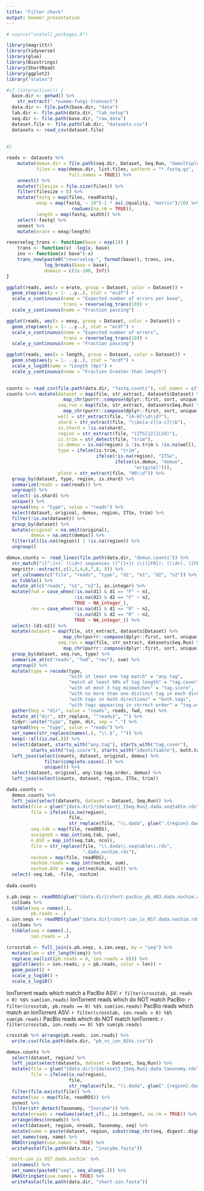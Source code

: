 ```yaml
---
title: "Filter check"
output: beamer_presentation
---
```


```r
# source("install_packages.R")

library(magrittr)
library(tidyverse)
library(glue)
library(Biostrings)
library(ShortRead)
library(ggplot2)
library("scales")

#if (interactive()) {
  base.dir <- getwd() %>%
    str_extract(".*oueme-fungi-transect")
  data.dir <- file.path(base.dir, "data")
  lab.dir <- file.path(data.dir, "lab_setup")
  seq.dir <- file.path(base.dir, "raw_data")
  dataset.file <- file.path(lab.dir, "datasets.csv")
  datasets <- read_csv(dataset.file)
  
  
#}
```
```r
reads <- datasets %>%
    mutate(demux.dir = file.path(seq.dir, Dataset, Seq.Run, "demultiplex"),
           files = map(demux.dir, list.files, pattern = "*.fastq.gz",
                       full.names = TRUE)) %>%
    unnest() %>%
    mutate(filesize = file.size(files)) %>%
    filter(filesize > 0) %>%
    mutate(fastq = map(files, readFastq),
           eexp = map(fastq, ~ 10^(-1 * as(.@quality, "matrix")/10) %>%
                        rowSums(na.rm = TRUE)),
           length = map(fastq, width)) %>%
    select(-fastq) %>%
    unnest %>%
    mutate(erate = eexp/length)
```

```r
reverselog_trans <- function(base = exp(1)) {
    trans <- function(x) -log(x, base)
    inv <- function(x) base^(-x)
    trans_new(paste0("reverselog-", format(base)), trans, inv, 
              log_breaks(base = base), 
              domain = c(1e-100, Inf))
}

ggplot(reads, aes(x = erate, group = Dataset, color = Dataset)) +
  geom_step(aes(y = 1- ..y..), stat = "ecdf") +
  scale_x_continuous(name = "Expected number of errors per base",
                     trans = reverselog_trans(10)) +
  scale_y_continuous(name = "Fraction passing")

ggplot(reads, aes(x = eexp, group = Dataset, color = Dataset)) +
  geom_step(aes(y = 1- ..y..), stat = "ecdf") +
  scale_x_continuous(name = "Expected number of errors",
                     trans = reverselog_trans(10)) +
  scale_y_continuous(name = "Fraction passing")

ggplot(reads, aes(x = length, group = Dataset, color = Dataset)) +
  geom_step(aes(y = 1- ..y..), stat = "ecdf") +
  scale_x_log10(name = "Length (bp)") +
  scale_y_continuous(name = "Fraction Greater than length")
  
```
```r
counts <- read_csv(file.path(data.dir, "fastq.counts"), col_names = c("file", "reads"))
counts %<>% mutate(dataset = map(file, str_extract, datasets$Dataset) %>%
                     map_chr(purrr::compose(dplyr::first, sort, unique)),
                   seq.run = map(file, str_extract, datasets$Seq.Run) %>%
                     map_chr(purrr::compose(dplyr::first, sort, unique)),
                   well = str_extract(file, "[A-H]\\d\\d?"),
                   shard = str_extract(file, "\\bx[a-z][a-z]\\b"),
                   is.shard = !is.na(shard),
                   region = str_extract(file, "(ITS[12]|LSU)"),
                   is.trim = str_detect(file, "trim"),
                   is.demux = is.na(region) & !is.trim & !is.na(well),
                   type = ifelse(is.trim, "trim",
                                 ifelse(!is.na(region), "ITSx",
                                        ifelse(is.demux, "demux",
                                               "original"))),
                   plate = str_extract(file, "00\\d")) %>%
  group_by(dataset, type, region, is.shard) %>%
  summarize(reads = sum(reads)) %>%
  ungroup() %>%
  select(-is.shard) %>%
  unique() %>%
  spread(key = "type", value = "reads") %>%
  select(dataset, original, demux, region, ITSx, trim) %>%
  filter(!is.na(dataset)) %>%
  group_by(dataset) %>%
  mutate(original = na.omit(original),
         demux = na.omit(demux)) %>%
  filter(all(is.na(region)) | !is.na(region)) %>%
  ungroup()

demux.counts <- read_lines(file.path(data.dir, "demux.counts")) %>%
  str_match("([^:]+): (\\d+) sequences ([^(]+)( \\(([FR]): (\\d+), ([FR]): (\\d+)\\))?\\.") %>%
  magrittr::extract(,c(2,3,4,6,7,8, 9)) %>%
  set_colnames(c("file", "reads", "type", "d1", "n1", "d2", "n2")) %>%
  as_tibble() %>%
  mutate_at(c("reads", "n1", "n2"), as.integer) %>%
  mutate(fwd = case_when(!is.na(d1) & d1 == "F" ~ n1,
                         !is.na(d2) & d2 == "F" ~ n2,
                         TRUE ~ NA_integer_),
         rev = case_when(!is.na(d1) & d1 == "R" ~ n1,
                         !is.na(d2) & d2 == "R" ~ n2,
                         TRUE ~ NA_integer_)) %>%
  select(-(d1:n2)) %>%
  mutate(dataset = map(file, str_extract, datasets$Dataset) %>%
                     map_chr(purrr::compose(dplyr::first, sort, unique)),
                   seq.run = map(file, str_extract, datasets$Seq.Run) %>%
                     map_chr(purrr::compose(dplyr::first, sort, unique))) %>%
  group_by(dataset, seq.run, type) %>%
  summarize_at(c("reads", "fwd", "rev"), sum) %>%
  ungroup() %>%
  mutate(type = recode(type,
                       "with at least one tag match" = "any.tag",
                       "match at least 90% of tag length" = "tag.cover",
                       "with at most 3 tag mismatches" = "tag.score",
                       "with no more than one distinct tag in each direction" = "identifiable",
                       "with tags in both directions" = "both.tags",
                       "with tags appearing in correct order" = "tag.order")) %>%
  gather(key = "dir", value = "reads", reads, fwd, rev) %>%
  mutate_at("dir", str_replace, "^reads$", "") %>%
  tidyr::unite("type", type, dir, sep = ".") %>%
  spread(key = "type", value = "reads") %>%
  set_names(str_replace(names(.), "\\.$", "")) %>%
  keep(~!all(is.na(.))) %>%
  select(dataset, starts_with("any.tag"), starts_with("tag.cover"),
         starts_with("tag.score"), starts_with("identifiable"), both.tags, tag.order) %>%
  left_join(select(counts, dataset, original, demux) %>%
              filter(complete.cases(.)) %>%
              unique()) %>%
  select(dataset, original, any.tag:tag.order, demux) %>%
  left_join(select(counts, dataset, region, ITSx, trim))

dada.counts <-
  demux.counts %>%
  left_join(select(datasets, dataset = Dataset, Seq.Run)) %>%
  mutate(file = glue("{data.dir}/{dataset}_{Seq.Run}.dada.seqtable.rds"),
         file = ifelse(is.na(region),
                       file,
                       str_replace(file, "\\.dada", glue(".{region}.dada"))),
         seq.tab = map(file, readRDS),
         assigned = map_int(seq.tab, sum),
         n_ASV = map_int(seq.tab, ncol),
         file = str_replace(file, "\\.dada\\.seqtable\\.rds",
                            ".dada.nochim.rds"),
         nochim = map(file, readRDS),
         nochim.reads = map_int(nochim, sum),
         nochim.ASV = map_int(nochim, ncol)) %>%
  select(-seq.tab, -file, -nochim)
         
dada.counts
```
```r
s.pb.seqs <- readRDS(glue("{data.dir}/short-pacbio_pb_483.dada.nochim.rds")) %>%
  colSums %>%
  tibble(seq = names(.),
         pb.reads = .)
s.ion.seqs <- readRDS(glue("{data.dir}/short-ion_is_057.dada.nochim.rds")) %>%
  colSums %>%
  tibble(seq = names(.),
         ion.reads = .)

(crosstab <- full_join(s.pb.seqs, s.ion.seqs, by = "seq") %>%
  mutate(len = str_length(seq)) %>%
  replace_na(list(pb.reads = 0, ion.reads = 0))) %>%
  ggplot(aes(x = ion.reads, y = pb.reads, color = len)) +
  geom_point() +
  scale_y_log10() +
  scale_x_log10()
```

IonTorrent reads which match a PacBio ASV: `r filter(crosstab, pb.reads > 0) %$% sum(ion.reads)`
IonTorrent reads which do NOT match PacBio: `r filter(crosstab, pb.reads == 0) %$% sum(ion.reads)`
PacBio reads which match an IonTorrent ASV: `r filter(crosstab, ion.reads > 0) %$% sum(pb.reads)`
PacBio reads which do NOT match IonTorrent: `r filter(crosstab, ion.reads == 0) %$% sum(pb.reads)`

```r
crosstab %>% arrange(pb.reads, ion.reads) %>%
  write.csv(file.path(data.dir, "pb_vs_ion_ASVs.csv"))
```

```r
demux.counts %>%
  select(dataset, region) %>%
  left_join(select(datasets, dataset = Dataset, Seq.Run)) %>%
  mutate(file = glue("{data.dir}/{dataset}_{Seq.Run}.dada.taxonomy.rds"),
         file = ifelse(is.na(region),
                       file,
                       str_replace(file, "\\.dada", glue(".{region}.dada")))) %>%
  filter(file.exists(file)) %>%
  mutate(tax = map(file, readRDS)) %>%
  unnest %>%
  filter(str_detect(Taxonomy, "Inocybe")) %>%
  mutate(nreads = rowSums(select_if(., is.integer), na.rm = TRUE)) %>%
  arrange(desc(nreads)) %>%
  select(dataset, region, nreads, Taxonomy, seq) %>%
  mutate(name = paste(dataset, region, substr(map_chr(seq, digest::digest, algo = "sha1"), 1, 8), sep = "_")) %$%
  set_names(seq, name) %>%
  DNAStringSet(use.names = TRUE) %>%
  writeFasta(file.path(data.dir, "inocybe.fasta"))

`short-ion_is_057.dada.nochim` %>%
  colnames() %>%
  set_names(paste0("seq", seq_along(.))) %>%
  DNAStringSet(use.names = TRUE) %>%
  writeFasta(file.path(data.dir, "short-ion.fasta"))
```

